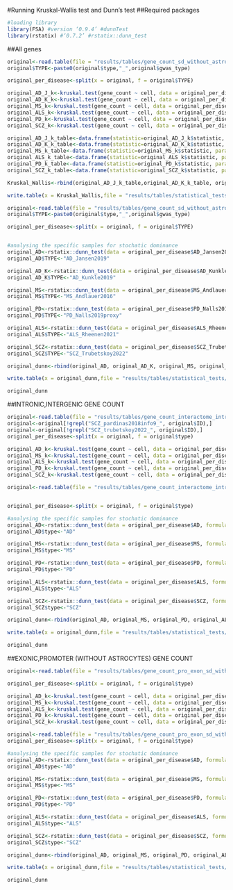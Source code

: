 #Running Kruskal-Wallis test and Dunn's test 
##Required packages
```r
#loading library 
library(FSA) #version ‘0.9.4’ #dunnTest
library(rstatix) #‘0.7.2’ #rstatix::dunn_test
```

##All genes

```r
original<-read.table(file = "results/tables/gene_count_sd_without_astro_v4.txt", header = T)
original$TYPE<-paste0(original$type,"_",original$gwas_type)

original_per_disease<-split(x = original, f = original$TYPE)

original_AD_J_k<-kruskal.test(gene_count ~ cell, data = original_per_disease$AD_Jansen2019)
original_AD_K_k<-kruskal.test(gene_count ~ cell, data = original_per_disease$AD_Kunkle2019)
original_MS_k<-kruskal.test(gene_count ~ cell, data = original_per_disease$MS_Andlauer2016)
original_ALS_k<-kruskal.test(gene_count ~ cell, data = original_per_disease$ALS_Rheenen2021)
original_PD_k<-kruskal.test(gene_count ~ cell, data = original_per_disease$PD_Nalls2019proxy)
original_SCZ_k<-kruskal.test(gene_count ~ cell, data = original_per_disease$SCZ_Trubetskoy2022)

original_AD_J_k_table<-data.frame(statistic=original_AD_J_k$statistic, parameter=original_AD_J_k$parameter, p.value=original_AD_J_k$p.value, method=original_AD_J_k$method, data.name=original_AD_J_k$data.name, disease="original_AD_J_k")
original_AD_K_k_table<-data.frame(statistic=original_AD_K_k$statistic, parameter=original_AD_K_k$parameter, p.value=original_AD_K_k$p.value, method=original_AD_K_k$method, data.name=original_AD_K_k$data.name, disease="original_AD_K_k")
original_MS_k_table<-data.frame(statistic=original_MS_k$statistic, parameter=original_MS_k$parameter, p.value=original_MS_k$p.value, method=original_MS_k$method, data.name=original_MS_k$data.name, disease="original_MS_k")
original_ALS_k_table<-data.frame(statistic=original_ALS_k$statistic, parameter=original_ALS_k$parameter, p.value=original_ALS_k$p.value, method=original_ALS_k$method, data.name=original_ALS_k$data.name, disease="original_ALS_k")
original_PD_k_table<-data.frame(statistic=original_PD_k$statistic, parameter=original_PD_k$parameter, p.value=original_PD_k$p.value, method=original_PD_k$method, data.name=original_PD_k$data.name, disease="original_PD_k")
original_SCZ_k_table<-data.frame(statistic=original_SCZ_k$statistic, parameter=original_SCZ_k$parameter, p.value=original_SCZ_k$p.value, method=original_SCZ_k$method, data.name=original_SCZ_k$data.name, disease="original_SCZ_k")

Kruskal_Wallis<-rbind(original_AD_J_k_table,original_AD_K_k_table, original_MS_k_table,original_ALS_k_table, original_PD_k_table, original_SCZ_k_table)

write.table(x = Kruskal_Wallis,file = "results/tables/statistical_tests/Kruskal-Wallis_test_without_astro_v6.txt", sep = "\t", quote = F, row.names = F, col.names = T)

```

```r
original<-read.table(file = "results/tables/gene_count_sd_without_astro_v4.txt", header = T)
original$TYPE<-paste0(original$type,"_",original$gwas_type)

original_per_disease<-split(x = original, f = original$TYPE)


#analysing the specific samples for stochatic dominance 
original_AD<-rstatix::dunn_test(data = original_per_disease$AD_Jansen2019, formula = gene_count ~ cell, p.adjust.method = "BH", detailed = FALSE)
original_AD$TYPE<-"AD_Jansen2019"

original_AD_K<-rstatix::dunn_test(data = original_per_disease$AD_Kunkle2019, formula = gene_count ~ cell, p.adjust.method = "BH", detailed = FALSE)
original_AD_K$TYPE<-"AD_Kunkle2019"

original_MS<-rstatix::dunn_test(data = original_per_disease$MS_Andlauer2016, formula = gene_count ~ cell, p.adjust.method = "BH", detailed = FALSE)
original_MS$TYPE<-"MS_Andlauer2016"

original_PD<-rstatix::dunn_test(data = original_per_disease$PD_Nalls2019proxy, formula = gene_count ~ cell, p.adjust.method = "BH", detailed = FALSE)
original_PD$TYPE<-"PD_Nalls2019proxy"

original_ALS<-rstatix::dunn_test(data = original_per_disease$ALS_Rheenen2021, formula = gene_count ~ cell, p.adjust.method = "BH", detailed = FALSE)
original_ALS$TYPE<-"ALS_Rheenen2021"

original_SCZ<-rstatix::dunn_test(data = original_per_disease$SCZ_Trubetskoy2022, formula = gene_count ~ cell, p.adjust.method = "BH", detailed = FALSE)
original_SCZ$TYPE<-"SCZ_Trubetskoy2022"

original_dunn<-rbind(original_AD, original_AD_K, original_MS, original_PD, original_ALS, original_SCZ)

write.table(x = original_dunn,file = "results/tables/statistical_tests/gene_count_sd_without_astro_v6_dunn.txt", sep = "\t", quote = F, row.names = F, col.names = T)

original_dunn
```


##INTRONIC,INTERGENIC GENE COUNT 
```r
original<-read.table(file = "results/tables/gene_count_interactome_intronic_sd_without_astro_v4.txt", header = T)
original<-original[!grepl("SCZ_pardinas2018info9_", original$ID),]
original<-original[!grepl("SCZ_trubetskoy2022_", original$ID),]
original_per_disease<-split(x = original, f = original$type)

original_AD_k<-kruskal.test(gene_count ~ cell, data = original_per_disease$AD)
original_MS_k<-kruskal.test(gene_count ~ cell, data = original_per_disease$MS)
original_ALS_k<-kruskal.test(gene_count ~ cell, data = original_per_disease$ALS)
original_PD_k<-kruskal.test(gene_count ~ cell, data = original_per_disease$PD)
original_SCZ_k<-kruskal.test(gene_count ~ cell, data = original_per_disease$SCZ)
```

```r
original<-read.table(file = "results/tables/gene_count_interactome_intronic_sd_without_astro_v4.txt", header = T)


original_per_disease<-split(x = original, f = original$type)

#analysing the specific samples for stochatic dominance 
original_AD<-rstatix::dunn_test(data = original_per_disease$AD, formula = gene_count ~ cell, p.adjust.method = "BH", detailed = FALSE)
original_AD$type<-"AD"

original_MS<-rstatix::dunn_test(data = original_per_disease$MS, formula = gene_count ~ cell, p.adjust.method = "BH", detailed = FALSE)
original_MS$type<-"MS"

original_PD<-rstatix::dunn_test(data = original_per_disease$PD, formula = gene_count ~ cell, p.adjust.method = "BH", detailed = FALSE)
original_PD$type<-"PD"

original_ALS<-rstatix::dunn_test(data = original_per_disease$ALS, formula = gene_count ~ cell, p.adjust.method = "BH", detailed = FALSE)
original_ALS$type<-"ALS"

original_SCZ<-rstatix::dunn_test(data = original_per_disease$SCZ, formula = gene_count ~ cell, p.adjust.method = "BH", detailed = FALSE)
original_SCZ$type<-"SCZ"

original_dunn<-rbind(original_AD, original_MS, original_PD, original_ALS, original_SCZ, original_long)

write.table(x = original_dunn,file = "results/tables/statistical_tests/gene_count_interactome_intronic_sd_without_astro_v4_dunn.txt", sep = "\t", quote = F, row.names = F, col.names = T)

original_dunn
```


##EXONIC,PROMOTER (WITHOUT ASTROCYTES) GENE COUNT
```r
original<-read.table(file = "results/tables/gene_count_pro_exon_sd_without_astro_v4.txt", header = T)

original_per_disease<-split(x = original, f = original$type)

original_AD_k<-kruskal.test(gene_count ~ cell, data = original_per_disease$AD)
original_MS_k<-kruskal.test(gene_count ~ cell, data = original_per_disease$MS)
original_ALS_k<-kruskal.test(gene_count ~ cell, data = original_per_disease$ALS)
original_PD_k<-kruskal.test(gene_count ~ cell, data = original_per_disease$PD)
original_SCZ_k<-kruskal.test(gene_count ~ cell, data = original_per_disease$SCZ)
```

```r
original<-read.table(file = "results/tables/gene_count_pro_exon_sd_without_astro_v4.txt", header = T)
original_per_disease<-split(x = original, f = original$type)

#analysing the specific samples for stochatic dominance 
original_AD<-rstatix::dunn_test(data = original_per_disease$AD, formula = gene_count ~ cell, p.adjust.method = "BH", detailed = FALSE)
original_AD$type<-"AD"

original_MS<-rstatix::dunn_test(data = original_per_disease$MS, formula = gene_count ~ cell, p.adjust.method = "BH", detailed = FALSE)
original_MS$type<-"MS"

original_PD<-rstatix::dunn_test(data = original_per_disease$PD, formula = gene_count ~ cell, p.adjust.method = "BH", detailed = FALSE)
original_PD$type<-"PD"

original_ALS<-rstatix::dunn_test(data = original_per_disease$ALS, formula = gene_count ~ cell, p.adjust.method = "BH", detailed = FALSE)
original_ALS$type<-"ALS"

original_SCZ<-rstatix::dunn_test(data = original_per_disease$SCZ, formula = gene_count ~ cell, p.adjust.method = "BH", detailed = FALSE)
original_SCZ$type<-"SCZ"

original_dunn<-rbind(original_AD, original_MS, original_PD, original_ALS, original_SCZ)

write.table(x = original_dunn,file = "results/tables/statistical_tests/gene_count_pro_exon_sd_without_astro_v4_dunn.txt", sep = "\t", quote = F, row.names = F, col.names = T)

original_dunn
```
